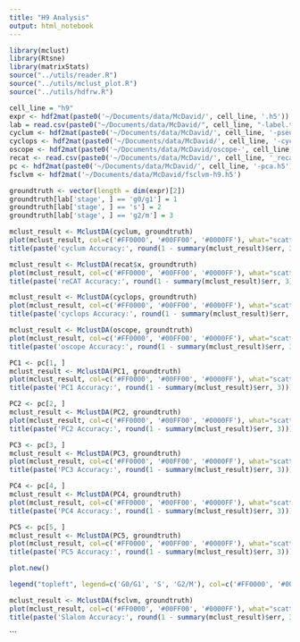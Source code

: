 ```yaml
---
title: "H9 Analysis"
output: html_notebook
---
```


```r
library(mclust)
library(Rtsne)
library(matrixStats)
source("../utils/reader.R")
source("../utils/mclust_plot.R")
source("../utils/hdfrw.R")
```

```r
cell_line = "h9"
expr <- hdf2mat(paste0('~/Documents/data/McDavid/', cell_line, '.h5'))
lab = read.csv(paste0("~/Documents/data/McDavid/", cell_line, "-label.txt"), sep='\t', row.names=1)
cyclum <- hdf2mat(paste0('~/Documents/data/McDavid/', cell_line, '-pseudotime.h5'))
cyclops <- hdf2mat(paste0('~/Documents/data/McDavid/', cell_line, '-cyclops-pseudotime.h5'))
oscope <- hdf2mat(paste0('~/Documents/data/McDavid/oscope-', cell_line, '-pseudotime.h5'))
recat <- read.csv(paste0('~/Documents/data/McDavid/', cell_line, '_recat_emb.csv'), row.names=1)
pc <- hdf2mat(paste0('~/Documents/data/McDavid/', cell_line, '-pca.h5'))
fsclvm <- hdf2mat('~/Documents/data/McDavid/fsclvm-h9.h5')
```

```r
groundtruth <- vector(length = dim(expr)[2])
groundtruth[lab['stage', ] == 'g0/g1'] = 1
groundtruth[lab['stage', ] == 's'] = 2
groundtruth[lab['stage', ] == 'g2/m'] = 3

mclust_result <- MclustDA(cyclum, groundtruth)
plot(mclust_result, col=c('#FF0000', '#00FF00', '#0000FF'), what="scatterplot")
title(paste('cyclum Accuracy:', round(1 - summary(mclust_result)$err, 3)))

mclust_result <- MclustDA(recat$x, groundtruth)
plot(mclust_result, col=c('#FF0000', '#00FF00', '#0000FF'), what="scatterplot")
title(paste('reCAT Accuracy:', round(1 - summary(mclust_result)$err, 3)))

mclust_result <- MclustDA(cyclops, groundtruth)
plot(mclust_result, col=c('#FF0000', '#00FF00', '#0000FF'), what="scatterplot")
title(paste('cyclops Accuracy:', round(1 - summary(mclust_result)$err, 3)))

mclust_result <- MclustDA(oscope, groundtruth)
plot(mclust_result, col=c('#FF0000', '#00FF00', '#0000FF'), what="scatterplot")
title(paste('oscope Accuracy:', round(1 - summary(mclust_result)$err, 3)))
```

```r
PC1 <- pc[1, ]
mclust_result <- MclustDA(PC1, groundtruth)
plot(mclust_result, col=c('#FF0000', '#00FF00', '#0000FF'), what="scatterplot")
title(paste('PC1 Accuracy:', round(1 - summary(mclust_result)$err, 3)))

PC2 <- pc[2, ]
mclust_result <- MclustDA(PC2, groundtruth)
plot(mclust_result, col=c('#FF0000', '#00FF00', '#0000FF'), what="scatterplot")
title(paste('PC2 Accuracy:', round(1 - summary(mclust_result)$err, 3)))

PC3 <- pc[3, ]
mclust_result <- MclustDA(PC3, groundtruth)
plot(mclust_result, col=c('#FF0000', '#00FF00', '#0000FF'), what="scatterplot")
title(paste('PC3 Accuracy:', round(1 - summary(mclust_result)$err, 3)))

PC4 <- pc[4, ]
mclust_result <- MclustDA(PC4, groundtruth)
plot(mclust_result, col=c('#FF0000', '#00FF00', '#0000FF'), what="scatterplot")
title(paste('PC4 Accuracy:', round(1 - summary(mclust_result)$err, 3)))

PC5 <- pc[5, ]
mclust_result <- MclustDA(PC5, groundtruth)
plot(mclust_result, col=c('#FF0000', '#00FF00', '#0000FF'), what="scatterplot")
title(paste('PC5 Accuracy:', round(1 - summary(mclust_result)$err, 3)))

plot.new()

legend("topleft", legend=c('G0/G1', 'S', 'G2/M'), col=c('#FF0000', '#00FF00', '#0000FF'), pt.bg=c('#FF000040', '#00FF0040', '#0000FF40'), pch=22)
```
```r
mclust_result <- MclustDA(fsclvm, groundtruth)
plot(mclust_result, col=c('#FF0000', '#00FF00', '#0000FF'), what="scatterplot")
title(paste('Slalom Accuracy:', round(1 - summary(mclust_result)$err, 3)))
```
```
